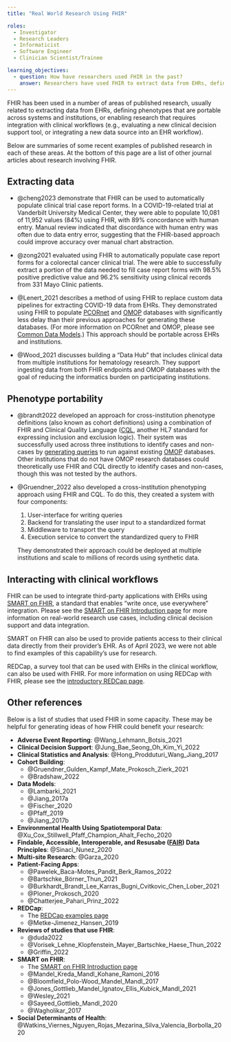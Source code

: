 ```yaml
---
title: "Real World Research Using FHIR"

roles:
  - Investigator
  - Research Leaders
  - Informaticist
  - Software Engineer
  - Clinician Scientist/Trainee

learning_objectives:
  - question: How have researchers used FHIR in the past?
    answer: Researchers have used FHIR to extract data from EHRs, define phenotypes that are portable across systems and institutions, and enable research that requires integration with clinical workflows.
---
```


FHIR has been used in a number of areas of published research, usually related to extracting data from EHRs, defining phenotypes that are portable across systems and institutions, or enabling research that requires integration with clinical workflows (e.g., evaluating a new clinical decision support tool, or integrating a new data source into an EHR workflow).

Below are summaries of some recent examples of published research in each of these areas. At the bottom of this page are a list of other journal articles about research involving FHIR.

## Extracting data

-   @cheng2023 demonstrate that FHIR can be used to automatically populate clinical trial case report forms. In a COVID-19-related trial at Vanderbilt University Medical Center, they were able to populate 10,081 of 11,952 values (84%) using FHIR, with 89% concordance with human entry. Manual review indicated that discordance with human entry was often due to data entry error, suggesting that the FHIR-based approach could improve accuracy over manual chart abstraction.

-   @zong2021 evaluated using FHIR to automatically populate case report forms for a colorectal cancer clinical trial. The were able to successfully extract a portion of the data needed to fill case report forms with 98.5% positive predictive value and 96.2% sensitivity using clinical records from 331 Mayo Clinic patients.

-   @Lenert_2021 describes a method of using FHIR to replace custom data pipelines for extracting COVID-19 data from EHRs. They demonstrated using FHIR to populate [PCORnet](https://pcornet.org/) and [OMOP](https://www.ohdsi.org/data-standardization/) databases with significantly less delay than their previous approaches for generating these databases. (For more information on PCORnet and OMOP, please see [Common Data Models](cdms.qmd).) This approach should be portable across EHRs and institutions.

-   @Wood_2021 discusses building a "Data Hub" that includes clinical data from multiple institutions for hematology research. They support ingesting data from both FHIR endpoints and OMOP databases with the goal of reducing the informatics burden on participating institutions.

## Phenotype portability

-   @brandt2022 developed an approach for cross-institution phenotype definitions (also known as cohort definitions) using a combination of FHIR and Clinical Quality Language ([CQL](https://cql.hl7.org), another HL7 standard for expressing inclusion and exclusion logic). Their system was successfully used across three institutions to identify cases and non-cases by [generating queries](https://github.com/PheMA/cql-on-omop) to run against existing [OMOP](https://www.ohdsi.org/data-standardization/) databases. Other institutions that do not have OMOP research databases could theoretically use FHIR and CQL directly to identify cases and non-cases, though this was not tested by the authors.

-   @Gruendner_2022 also developed a cross-institution phenotyping approach using FHIR and CQL. To do this, they created a system with four components:

    1.  User-interface for writing queries
    2.  Backend for translating the user input to a standardized format
    3.  Middleware to transport the query
    4.  Execution service to convert the standardized query to FHIR

    They demonstrated their approach could be deployed at multiple institutions and scale to millions of records using synthetic data.

## Interacting with clinical workflows

FHIR can be used to integrate third-party applications with EHRs using [SMART on FHIR](https://smarthealthit.org/about-smart-2/), a standard that enables "write once, use everywhere" integration. Please see the [SMART on FHIR Introduction page](smart-on-fhir-intro.qmd#research-use-cases) for more information on real-world research use cases, including clinical decision support and data integration.

SMART on FHIR can also be used to provide patients access to their clinical data directly from their provider's EHR. As of April 2023, we were not able to find examples of this capability's use for research.

REDCap, a survey tool that can be used with EHRs in the clinical workflow, can also be used with FHIR. For more information on using REDCap with FHIR, please see the [introductory REDCap page](redcap-example.qmd).

## Other references

Below is a list of studies that used FHIR in some capacity. These may be helpful for generating ideas of how FHIR could benefit your research:

-   **Adverse Event Reporting**: @Wang_Lehmann_Botsis_2021
-   **Clinical Decision Support**: @Jung_Bae_Seong_Oh_Kim_Yi_2022
-   **Clinical Statistics and Analysis**: @Hong_Prodduturi_Wang_Jiang_2017
-   **Cohort Building**:
    -   @Gruendner_Gulden_Kampf_Mate_Prokosch_Zierk_2021
    -   @Bradshaw_2022
-   **Data Models**:
    -   @Lambarki_2021
    -   @Jiang_2017a
    -   @Fischer_2020
    -   @Pfaff_2019
    -   @Jiang_2017b
-   **Environmental Health Using Spatiotemporal Data**: @Xu_Cox_Stillwell_Pfaff_Champion_Ahalt_Fecho_2020
-   **Findable, Accessible, Interoperable, and Resusabe ([FAIR](https://www.go-fair.org/fair-principles/)) Data Principles**: @Sinaci_Nunez_2020
-   **Multi-site Research**: @Garza_2020
-   **Patient-Facing Apps**:
    -   @Pawelek_Baca-Motes_Pandit_Berk_Ramos_2022
    -   @Bartschke_Börner_Thun_2021
    -   @Burkhardt_Brandt_Lee_Karras_Bugni_Cvitkovic_Chen_Lober_2021
    -   @Ploner_Prokosch_2020
    -   @Chatterjee_Pahari_Prinz_2022
-   **REDCap**:
    -   The [REDCap examples page](redcap-example.qmd)
    -   @Metke-Jimenez_Hansen_2019
-   **Reviews of studies that use FHIR**:
    -   @duda2022
    -   @Vorisek_Lehne_Klopfenstein_Mayer_Bartschke_Haese_Thun_2022
    -   @Griffin_2022
-   **SMART on FHIR**:
    -   The [SMART on FHIR Introduction page](smart-on-fhir-intro.qmd#research-use-cases)
    -   @Mandel_Kreda_Mandl_Kohane_Ramoni_2016
    -   @Bloomfield_Polo-Wood_Mandel_Mandl_2017
    -   @Jones_Gottlieb_Mandel_Ignatov_Ellis_Kubick_Mandl_2021
    -   @Wesley_2021
    -   @Sayeed_Gottlieb_Mandl_2020
    -   @Wagholikar_2017
-   **Social Determinants of Health**: @Watkins_Viernes_Nguyen_Rojas_Mezarina_Silva_Valencia_Borbolla_2020


